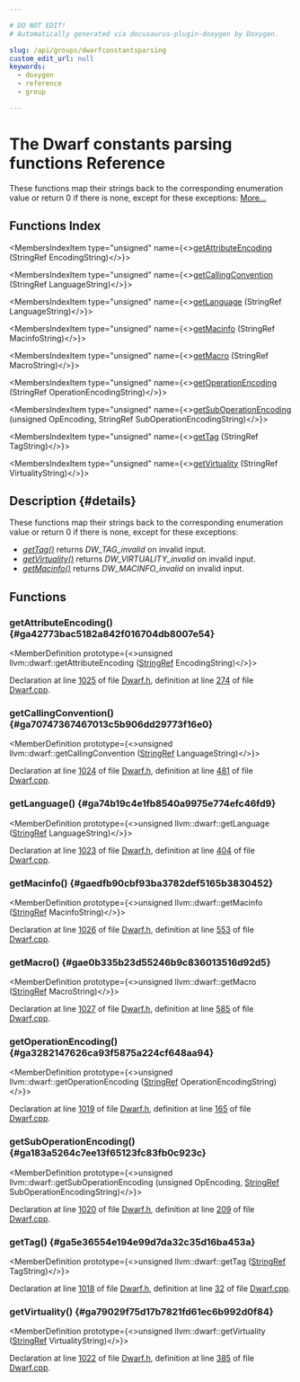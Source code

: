 ```yaml
---

# DO NOT EDIT!
# Automatically generated via docusaurus-plugin-doxygen by Doxygen.

slug: /api/groups/dwarfconstantsparsing
custom_edit_url: null
keywords:
  - doxygen
  - reference
  - group

---
```





# The Dwarf constants parsing functions Reference

<DoxygenPage pluginConfig={pluginConfig}>

These functions map their strings back to the corresponding enumeration value or return 0 if there is none, except for these exceptions: <a href="#details">More...</a>

## Functions Index

<MembersIndex>

<MembersIndexItem
  type="unsigned"
  name={<><a href="#ga42773bac5182a842f016704db8007e54">getAttributeEncoding</a> (StringRef EncodingString)</>}>
</MembersIndexItem>

<MembersIndexItem
  type="unsigned"
  name={<><a href="#ga70747367467013c5b906dd29773f16e0">getCallingConvention</a> (StringRef LanguageString)</>}>
</MembersIndexItem>

<MembersIndexItem
  type="unsigned"
  name={<><a href="#ga74b19c4e1fb8540a9975e774efc46fd9">getLanguage</a> (StringRef LanguageString)</>}>
</MembersIndexItem>

<MembersIndexItem
  type="unsigned"
  name={<><a href="#gaedfb90cbf93ba3782def5165b3830452">getMacinfo</a> (StringRef MacinfoString)</>}>
</MembersIndexItem>

<MembersIndexItem
  type="unsigned"
  name={<><a href="#gae0b335b23d55246b9c836013516d92d5">getMacro</a> (StringRef MacroString)</>}>
</MembersIndexItem>

<MembersIndexItem
  type="unsigned"
  name={<><a href="#ga3282147626ca93f5875a224cf648aa94">getOperationEncoding</a> (StringRef OperationEncodingString)</>}>
</MembersIndexItem>

<MembersIndexItem
  type="unsigned"
  name={<><a href="#ga183a5264c7ee13f65123fc83fb0c923c">getSubOperationEncoding</a> (unsigned OpEncoding, StringRef SubOperationEncodingString)</>}>
</MembersIndexItem>

<MembersIndexItem
  type="unsigned"
  name={<><a href="#ga5e36554e194e99d7da32c35d16ba453a">getTag</a> (StringRef TagString)</>}>
</MembersIndexItem>

<MembersIndexItem
  type="unsigned"
  name={<><a href="#ga79029f75d17b7821fd61ec6b992d0f84">getVirtuality</a> (StringRef VirtualityString)</>}>
</MembersIndexItem>

</MembersIndex>

## Description {#details}

These functions map their strings back to the corresponding enumeration value or return 0 if there is none, except for these exceptions:

<ul>
<li><em><a href="#ga5e36554e194e99d7da32c35d16ba453a">getTag()</a></em> returns <em>DW&#95;TAG&#95;invalid</em> on invalid input.</li>
<li><em><a href="#ga79029f75d17b7821fd61ec6b992d0f84">getVirtuality()</a></em> returns <em>DW&#95;VIRTUALITY&#95;invalid</em> on invalid input.</li>
<li><em><a href="#gaedfb90cbf93ba3782def5165b3830452">getMacinfo()</a></em> returns <em>DW&#95;MACINFO&#95;invalid</em> on invalid input.</li>
</ul>

<SectionDefinition>

## Functions

### getAttributeEncoding() {#ga42773bac5182a842f016704db8007e54}

<MemberDefinition
  prototype={<>unsigned llvm::dwarf::getAttributeEncoding (<a href="/docs/api/classes/llvm/stringref">StringRef</a> EncodingString)</>}>

Declaration at line <a href="/docs/api/files/include/include/llvm/include/llvm/binaryformat/dwarf-h/#l01025">1025</a> of file <a href="/docs/api/files/include/include/llvm/include/llvm/binaryformat/dwarf-h">Dwarf.h</a>, definition at line <a href="/docs/api/files/lib/lib/binaryformat/dwarf-cpp/#l00274">274</a> of file <a href="/docs/api/files/lib/lib/binaryformat/dwarf-cpp">Dwarf.cpp</a>.
</MemberDefinition>

### getCallingConvention() {#ga70747367467013c5b906dd29773f16e0}

<MemberDefinition
  prototype={<>unsigned llvm::dwarf::getCallingConvention (<a href="/docs/api/classes/llvm/stringref">StringRef</a> LanguageString)</>}>

Declaration at line <a href="/docs/api/files/include/include/llvm/include/llvm/binaryformat/dwarf-h/#l01024">1024</a> of file <a href="/docs/api/files/include/include/llvm/include/llvm/binaryformat/dwarf-h">Dwarf.h</a>, definition at line <a href="/docs/api/files/lib/lib/binaryformat/dwarf-cpp/#l00481">481</a> of file <a href="/docs/api/files/lib/lib/binaryformat/dwarf-cpp">Dwarf.cpp</a>.
</MemberDefinition>

### getLanguage() {#ga74b19c4e1fb8540a9975e774efc46fd9}

<MemberDefinition
  prototype={<>unsigned llvm::dwarf::getLanguage (<a href="/docs/api/classes/llvm/stringref">StringRef</a> LanguageString)</>}>

Declaration at line <a href="/docs/api/files/include/include/llvm/include/llvm/binaryformat/dwarf-h/#l01023">1023</a> of file <a href="/docs/api/files/include/include/llvm/include/llvm/binaryformat/dwarf-h">Dwarf.h</a>, definition at line <a href="/docs/api/files/lib/lib/binaryformat/dwarf-cpp/#l00404">404</a> of file <a href="/docs/api/files/lib/lib/binaryformat/dwarf-cpp">Dwarf.cpp</a>.
</MemberDefinition>

### getMacinfo() {#gaedfb90cbf93ba3782def5165b3830452}

<MemberDefinition
  prototype={<>unsigned llvm::dwarf::getMacinfo (<a href="/docs/api/classes/llvm/stringref">StringRef</a> MacinfoString)</>}>

Declaration at line <a href="/docs/api/files/include/include/llvm/include/llvm/binaryformat/dwarf-h/#l01026">1026</a> of file <a href="/docs/api/files/include/include/llvm/include/llvm/binaryformat/dwarf-h">Dwarf.h</a>, definition at line <a href="/docs/api/files/lib/lib/binaryformat/dwarf-cpp/#l00553">553</a> of file <a href="/docs/api/files/lib/lib/binaryformat/dwarf-cpp">Dwarf.cpp</a>.
</MemberDefinition>

### getMacro() {#gae0b335b23d55246b9c836013516d92d5}

<MemberDefinition
  prototype={<>unsigned llvm::dwarf::getMacro (<a href="/docs/api/classes/llvm/stringref">StringRef</a> MacroString)</>}>

Declaration at line <a href="/docs/api/files/include/include/llvm/include/llvm/binaryformat/dwarf-h/#l01027">1027</a> of file <a href="/docs/api/files/include/include/llvm/include/llvm/binaryformat/dwarf-h">Dwarf.h</a>, definition at line <a href="/docs/api/files/lib/lib/binaryformat/dwarf-cpp/#l00585">585</a> of file <a href="/docs/api/files/lib/lib/binaryformat/dwarf-cpp">Dwarf.cpp</a>.
</MemberDefinition>

### getOperationEncoding() {#ga3282147626ca93f5875a224cf648aa94}

<MemberDefinition
  prototype={<>unsigned llvm::dwarf::getOperationEncoding (<a href="/docs/api/classes/llvm/stringref">StringRef</a> OperationEncodingString)</>}>

Declaration at line <a href="/docs/api/files/include/include/llvm/include/llvm/binaryformat/dwarf-h/#l01019">1019</a> of file <a href="/docs/api/files/include/include/llvm/include/llvm/binaryformat/dwarf-h">Dwarf.h</a>, definition at line <a href="/docs/api/files/lib/lib/binaryformat/dwarf-cpp/#l00165">165</a> of file <a href="/docs/api/files/lib/lib/binaryformat/dwarf-cpp">Dwarf.cpp</a>.
</MemberDefinition>

### getSubOperationEncoding() {#ga183a5264c7ee13f65123fc83fb0c923c}

<MemberDefinition
  prototype={<>unsigned llvm::dwarf::getSubOperationEncoding (unsigned OpEncoding, <a href="/docs/api/classes/llvm/stringref">StringRef</a> SubOperationEncodingString)</>}>

Declaration at line <a href="/docs/api/files/include/include/llvm/include/llvm/binaryformat/dwarf-h/#l01020">1020</a> of file <a href="/docs/api/files/include/include/llvm/include/llvm/binaryformat/dwarf-h">Dwarf.h</a>, definition at line <a href="/docs/api/files/lib/lib/binaryformat/dwarf-cpp/#l00209">209</a> of file <a href="/docs/api/files/lib/lib/binaryformat/dwarf-cpp">Dwarf.cpp</a>.
</MemberDefinition>

### getTag() {#ga5e36554e194e99d7da32c35d16ba453a}

<MemberDefinition
  prototype={<>unsigned llvm::dwarf::getTag (<a href="/docs/api/classes/llvm/stringref">StringRef</a> TagString)</>}>

Declaration at line <a href="/docs/api/files/include/include/llvm/include/llvm/binaryformat/dwarf-h/#l01018">1018</a> of file <a href="/docs/api/files/include/include/llvm/include/llvm/binaryformat/dwarf-h">Dwarf.h</a>, definition at line <a href="/docs/api/files/lib/lib/binaryformat/dwarf-cpp/#l00032">32</a> of file <a href="/docs/api/files/lib/lib/binaryformat/dwarf-cpp">Dwarf.cpp</a>.
</MemberDefinition>

### getVirtuality() {#ga79029f75d17b7821fd61ec6b992d0f84}

<MemberDefinition
  prototype={<>unsigned llvm::dwarf::getVirtuality (<a href="/docs/api/classes/llvm/stringref">StringRef</a> VirtualityString)</>}>

Declaration at line <a href="/docs/api/files/include/include/llvm/include/llvm/binaryformat/dwarf-h/#l01022">1022</a> of file <a href="/docs/api/files/include/include/llvm/include/llvm/binaryformat/dwarf-h">Dwarf.h</a>, definition at line <a href="/docs/api/files/lib/lib/binaryformat/dwarf-cpp/#l00385">385</a> of file <a href="/docs/api/files/lib/lib/binaryformat/dwarf-cpp">Dwarf.cpp</a>.
</MemberDefinition>

</SectionDefinition>

</DoxygenPage>
